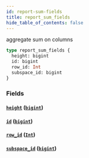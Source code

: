 ```yaml
---
id: report-sum-fields
title: report_sum_fields
hide_table_of_contents: false
---
```


aggregate sum on columns

```graphql
type report_sum_fields {
  height: bigint
  id: bigint
  row_id: Int
  subspace_id: bigint
}
```

### Fields

#### [`height`](#) ([`bigint`](../scalars/bigint))

#### [`id`](#) ([`bigint`](../scalars/bigint))

#### [`row_id`](#) ([`Int`](../scalars/int))

#### [`subspace_id`](#) ([`bigint`](../scalars/bigint))
